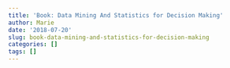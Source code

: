 ```yaml
---
title: 'Book: Data Mining And Statistics for Decision Making'
author: Marie
date: '2018-07-20'
slug: book-data-mining-and-statistics-for-decision-making
categories: []
tags: []
---
```


